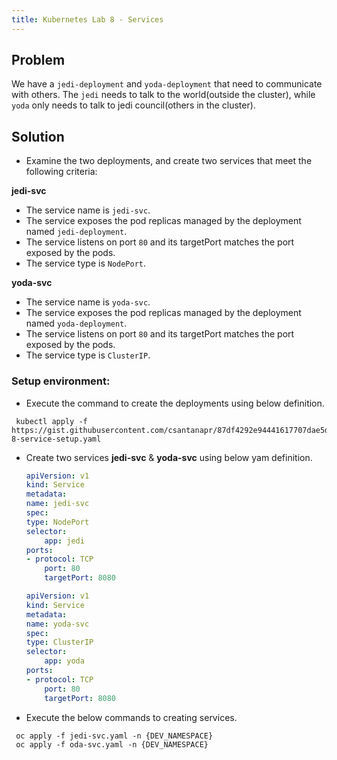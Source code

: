 ```yaml
---
title: Kubernetes Lab 8 - Services
---
```


## Problem

We have a `jedi-deployment` and `yoda-deployment` that need to communicate with others.  The `jedi` needs to talk to the world(outside the cluster), while `yoda` only needs to talk to jedi council(others in the cluster).

## Solution

- Examine the two deployments, and create two services that meet the following criteria:

**jedi-svc**
 - The service name is `jedi-svc`.
 - The service exposes the pod replicas managed by the deployment named `jedi-deployment`.
 - The service listens on port `80` and its targetPort matches the port exposed by the pods.
 - The service type is `NodePort`.

**yoda-svc**
 - The service name is `yoda-svc`.
 - The service exposes the pod replicas managed by the deployment named `yoda-deployment`.
 - The service listens on port `80` and its targetPort matches the port exposed by the pods.
 - The service type is `ClusterIP`.

### Setup environment:

 - Execute the command to create the deployments  using below definition.

 ```shell script
  kubectl apply -f https://gist.githubusercontent.com/csantanapr/87df4292e94441617707dae5de488cf4/raw/cb515f7bae77a3f0e76fdc7f6aa0f4e89cc5fec7/lab-8-service-setup.yaml
  ```
 - Create two services **jedi-svc** & **yoda-svc** using below yam definition.

    ```yaml
    apiVersion: v1
    kind: Service
    metadata:
    name: jedi-svc
    spec:
    type: NodePort
    selector:
        app: jedi
    ports:
    - protocol: TCP
        port: 80
        targetPort: 8080
    ```

    ```yaml
    apiVersion: v1
    kind: Service
    metadata:
    name: yoda-svc
    spec:
    type: ClusterIP
    selector:
        app: yoda
    ports:
    - protocol: TCP
        port: 80
        targetPort: 8080
    ```
 - Execute the below commands to creating services.

 ```shell script
  oc apply -f jedi-svc.yaml -n {DEV_NAMESPACE}
  oc apply -f oda-svc.yaml -n {DEV_NAMESPACE}
  ```  

